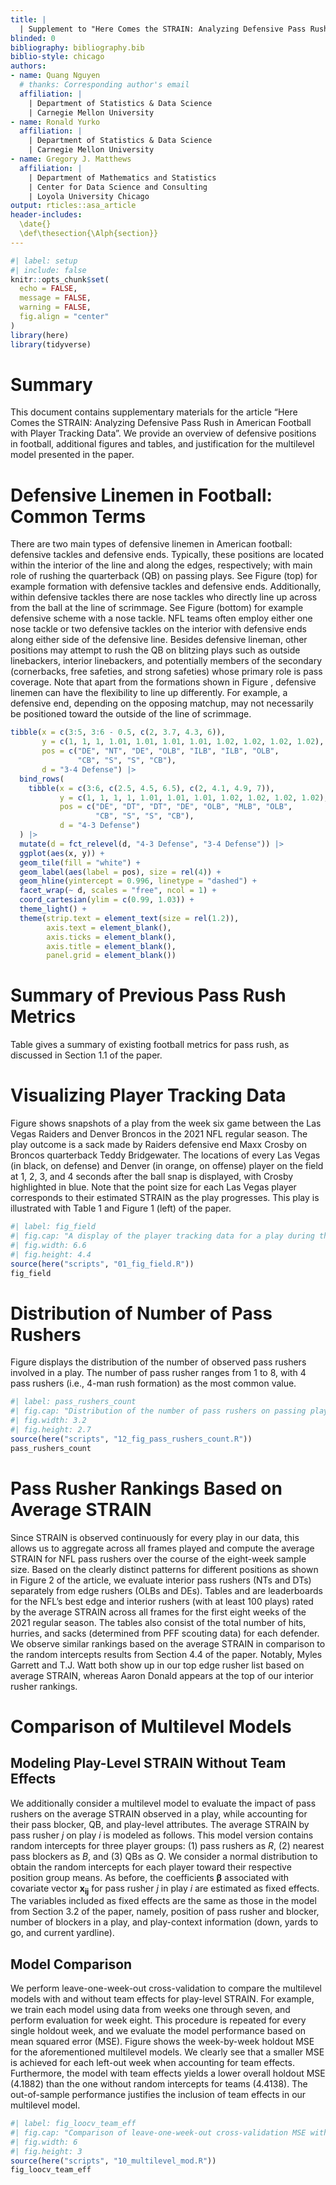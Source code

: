 ```yaml
---
title: |
  | Supplement to "Here Comes the STRAIN: Analyzing Defensive Pass Rush in American Football with Player Tracking Data"
blinded: 0
bibliography: bibliography.bib
biblio-style: chicago
authors: 
- name: Quang Nguyen
  # thanks: Corresponding author's email
  affiliation: |
    | Department of Statistics & Data Science
    | Carnegie Mellon University
- name: Ronald Yurko
  affiliation: |
    | Department of Statistics & Data Science
    | Carnegie Mellon University
- name: Gregory J. Matthews
  affiliation: |
    | Department of Mathematics and Statistics
    | Center for Data Science and Consulting
    | Loyola University Chicago
output: rticles::asa_article
header-includes:
  \date{}
  \def\thesection{\Alph{section}}
---
```


\spacingset{1.5}

```r
#| label: setup
#| include: false
knitr::opts_chunk$set(
  echo = FALSE,
  message = FALSE,
  warning = FALSE,
  fig.align = "center"
)
library(here)
library(tidyverse)
```

# Summary {-}

This document contains supplementary materials for the article "Here Comes the STRAIN: Analyzing Defensive Pass Rush in American Football with Player Tracking Data".
We provide an overview of defensive positions in football, additional figures and tables, and justification for the multilevel model presented in the paper.

# Defensive Linemen in Football: Common Terms

There are two main types of defensive linemen in American football: defensive tackles and defensive ends.
Typically, these positions are located within the interior of the line and along the edges, respectively; with main role of rushing the quarterback (QB) on passing plays.
See Figure \ref{fig:formation} (top) for example formation with defensive tackles and defensive ends.
Additionally, within defensive tackles there are nose tackles who directly line up across from the ball at the line of scrimmage.
See Figure \ref{fig:formation} (bottom) for example defensive scheme with a nose tackle.
NFL teams often employ either one nose tackle or two defensive tackles on the interior with defensive ends along either side of the defensive line.
Besides defensive lineman, other positions may attempt to rush the QB on blitzing plays such as outside linebackers, interior linebackers, and potentially members of the secondary (cornerbacks, free safeties, and strong safeties) whose primary role is pass coverage.
Note that apart from the formations shown in Figure \ref{fig:formation}, defensive linemen can have the flexibility to line up differently.
For example, a defensive end, depending on the opposing matchup, may not necessarily be positioned toward the outside of the line of scrimmage.

```r
tibble(x = c(3:5, 3:6 - 0.5, c(2, 3.7, 4.3, 6)),
       y = c(1, 1, 1, 1.01, 1.01, 1.01, 1.01, 1.02, 1.02, 1.02, 1.02),
       pos = c("DE", "NT", "DE", "OLB", "ILB", "ILB", "OLB",
               "CB", "S", "S", "CB"),
       d = "3-4 Defense") |> 
  bind_rows(
    tibble(x = c(3:6, c(2.5, 4.5, 6.5), c(2, 4.1, 4.9, 7)),
           y = c(1, 1, 1, 1, 1.01, 1.01, 1.01, 1.02, 1.02, 1.02, 1.02),
           pos = c("DE", "DT", "DT", "DE", "OLB", "MLB", "OLB",
                   "CB", "S", "S", "CB"),
           d = "4-3 Defense") 
  ) |> 
  mutate(d = fct_relevel(d, "4-3 Defense", "3-4 Defense")) |> 
  ggplot(aes(x, y)) +
  geom_tile(fill = "white") +
  geom_label(aes(label = pos), size = rel(4)) +
  geom_hline(yintercept = 0.996, linetype = "dashed") +
  facet_wrap(~ d, scales = "free", ncol = 1) +
  coord_cartesian(ylim = c(0.99, 1.03)) +
  theme_light() +
  theme(strip.text = element_text(size = rel(1.2)),
        axis.text = element_blank(),
        axis.ticks = element_blank(),
        axis.title = element_blank(),
        panel.grid = element_blank())
```

# Summary of Previous Pass Rush Metrics

Table \ref{tab:metrics} gives a summary of existing football metrics for pass rush, as discussed in Section 1.1 of the paper.

\begin{table}
\caption{A summary of previously-existing pass rush metrics. \label{tab:metrics}}
\centering
\begin{tabular}{p{0.27\textwidth}p{0.67\textwidth}}
\hline
Metric & Description \\
\hline
Sacks & A defender tackles the QB behind the line of scrimmage before a QB throw \\
Hits & A defender tackles the QB behind the line of scrimmage after a QB throw \\
Hurries & A defender pressures the QB behind the line of scrimmage forcing the QB to throw the ball sooner than intended \\
Pressures & $\text{Hurries} + \text{ Hits } + \text{ Sacks}$ \\
Pass-Rush Productivity & $\displaystyle \frac{(\text{Hurries} + \text{Hits})/2 + \text{Sacks}}{\text{ Pass Rush Snaps}}$\\
Time In Pocket & Time (in seconds) between ball snap and throw or pocket collapse for a QB \\
NGS Get Off & Average time (in seconds) required for a defender to cross the line of scrimmage after the ball snap\\
Pass Rush Win Rate & Rate at which pass rusher beats pass block within 2.5 seconds after ball snap\\
\hline
\end{tabular}
\end{table}

# Visualizing Player Tracking Data

Figure \ref{fig:fig_field} shows snapshots of a play from the week six game between the Las Vegas Raiders and Denver Broncos in the 2021 NFL regular season.
The play outcome is a sack made by Raiders defensive end Maxx Crosby on Broncos quarterback Teddy Bridgewater.
The locations of every Las Vegas (in black, on defense) and Denver (in orange, on offense) player on the field at 1, 2, 3, and 4 seconds after the ball snap is displayed, with Crosby highlighted in blue.
Note that the point size for each Las Vegas player corresponds to their estimated STRAIN as the play progresses.
This play is illustrated with Table 1 and Figure 1 (left) of the paper.

```r
#| label: fig_field
#| fig.cap: "A display of the player tracking data for a play during the Las Vegas Raiders (defense, in black) versus Denver Broncos (offense, in orange) NFL game on October 17, 2021. Raiders DE Maxx Crosby is highlighted in blue. For each Raiders defender, the point size indicates their individual STRAIN value, with larger points suggesting larger STRAIN. Snapshots are captured at 1, 2, 3, and 4 seconds after the ball snap."
#| fig.width: 6.6
#| fig.height: 4.4
source(here("scripts", "01_fig_field.R"))
fig_field
```

# Distribution of Number of Pass Rushers

Figure \ref{fig:pass_rushers_count} displays the distribution of the number of observed pass rushers involved in a play.
The number of pass rusher ranges from 1 to 8, with 4 pass rushers (i.e., 4-man rush formation) as the most common value.

```r
#| label: pass_rushers_count
#| fig.cap: "Distribution of the number of pass rushers on passing plays."
#| fig.width: 3.2
#| fig.height: 2.7
source(here("scripts", "12_fig_pass_rushers_count.R"))
pass_rushers_count
```

# Pass Rusher Rankings Based on Average STRAIN

Since STRAIN is observed continuously for every play in our data, this allows us to aggregate across all frames played and compute the average STRAIN for NFL pass rushers over the course of the eight-week sample size.
Based on the clearly distinct patterns for different positions as shown in Figure 2 of the article, we evaluate interior pass rushers (NTs and DTs) separately from edge rushers (OLBs and DEs).
Tables \ref{tab:edge} and \ref{tab:interior} are leaderboards for the NFL's best edge and interior rushers (with at least 100 plays) rated by the average STRAIN across all frames for the first eight weeks of the 2021 regular season.
The tables also consist of the total number of hits, hurries, and sacks (determined from PFF scouting data) for each defender.
We observe similar rankings based on the average STRAIN in comparison to the random intercepts results from Section 4.4 of the paper.
Notably, Myles Garrett and T.J. Watt both show up in our top edge rusher list based on average STRAIN, whereas Aaron Donald appears at the top of our interior rusher rankings.

\begin{table}
\caption{Top 15 edge rushers (with at least 100 snaps played) according to the average STRAIN across all frames played. \label{tab:edge}}
\centering
\begin{tabular}{rlllrrrrr}
\hline
Rank & Player & Team & Position & Snaps & Hits & Hurries & Sacks & $\overline{\text{STRAIN}}$ \\
\hline
1 & Rashan Gary & GB & OLB & 176 & 10 & 25 & 5 & 2.82 \\ 
2 & Leonard Floyd & LA & OLB & 185 & 2 & 25 & 8 & 2.80 \\ 
3 & Justin Houston & BAL & OLB & 132 & 8 & 8 & 4 & 2.78 \\ 
4 & Myles Garrett & CLE & DE & 197 & 9 & 29 & 12 & 2.75 \\ 
5 & Von Miller & DEN & OLB & 145 & 4 & 21 & 5 & 2.75 \\ 
6 & T.J. Watt & PIT & OLB & 147 & 6 & 9 & 8 & 2.71 \\ 
7 & Yannick Ngakoue & LV & DE & 175 & 6 & 20 & 4 & 2.70 \\ 
8 & Alex Highsmith & PIT & OLB & 129 & 4 & 7 & 2 & 2.65 \\ 
9 & Preston Smith & GB & OLB & 124 & 4 & 8 & 2 & 2.61 \\ 
10 & Randy Gregory & DAL & DE & 134 & 7 & 19 & 5 & 2.58 \\
11 & Joey Bosa & LAC & OLB & 160 & 5 & 21 & 4 & 2.58 \\
12 & Darrell Taylor & SEA & DE & 107 & 5 & 9 & 3 & 2.57 \\
13 & Josh Sweat & PHI & DE & 159 & 4 & 14 & 5 & 2.57 \\
14 & Maxx Crosby & LV & DE & 198 & 12 & 30 & 7 & 2.56 \\
15 & Markus Golden & ARI & OLB & 164 & 5 & 14 & 5 & 2.50 \\
\hline
\end{tabular}
\end{table}



\begin{table}
\caption{Top 15 interior rushers (with at least 100 snaps played) according to the average STRAIN across all frames played. \label{tab:interior}}
\centering
\begin{tabular}{rlllrrrrr}
\hline
Rank & Player & Team & Position & Snaps & Hits & Hurries & Sacks & $\overline{\text{STRAIN}}$ \\
\hline
1 & Aaron Donald & LA & DT & 239 & 8 & 24 & 6 & 1.67 \\ 
2 & Solomon Thomas & LV & DT & 115 & 7 & 11 & 3 & 1.51 \\ 
3 & Quinton Jefferson & LV & DT & 144 & 6 & 8 & 3 & 1.46 \\ 
4 & Chris Jones & KC & DT & 139 & 3 & 18 & 3 & 1.42 \\ 
5 & DeForest Buckner & IND & DT & 198 & 4 & 18 & 4 & 1.26 \\ 
6 & Cameron Heyward & PIT & DT & 188 & 2 & 22 & 3 & 1.25 \\ 
7 & Javon Hargrave & PHI & DT & 156 & 6 & 15 & 5 & 1.24 \\ 
8 & Jerry Tillery & LAC & DT & 171 & 4 & 7 & 3 & 1.16 \\ 
9 & Ed Oliver & BUF & DT & 133 & 4 & 12 & 1 & 1.15 \\ 
10 & Osa Odighizuwa & DAL & DT & 162 & 3 & 18 & 3 & 1.13 \\ 
11 & Greg Gaines & LA & NT & 111 & 2 & 13 & 2 & 1.11 \\
12 & Leonard Williams & NYG & DT & 226 & 4 & 14 & 6 & 1.03 \\
13 & Christian Barmore & NE & DT & 166 & 5 & 17 & 1 & 1.02 \\
14 & Vita Vea & TB & NT & 184 & 6 & 12 & 1 & 1.01 \\
15 & B.J. Hill & CIN & DT & 123 & 3 & 4 & 3 & 0.96 \\
\hline
\end{tabular}
\end{table}



# Comparison of Multilevel Models

## Modeling Play-Level STRAIN Without Team Effects

We additionally consider a multilevel model to evaluate the impact of pass rushers on the average STRAIN observed in a play, while accounting for their pass blocker, QB, and play-level attributes.
The average STRAIN by pass rusher $j$ on play $i$ is modeled as follows.
\begin{equation*}
\begin{aligned}
\overline{\text{STRAIN}}_{ij} &\sim N(R_{j[i]} + B_{b[ij]} + Q_{q[i]} + \mathbf{x_{ij}} \boldsymbol{\beta}, \sigma^2), \text{ for } i = 1, \dots, n \text{ plays} \\
R_{j} &\sim N(\mu_R, \sigma^2_R), \text{ for } j = 1, \cdots, \text{ \# of pass rushers}, \\
B_{b} &\sim N(\mu_B, \sigma^2_B), \text{ for } b = 1, \cdots, \text{ \# of pass blockers}, \\
Q_{q} &\sim N(\mu_Q, \sigma^2_Q), \text{ for } q = 1, \cdots, \text{ \# of QBs}.
\end{aligned}
\end{equation*}
This model version contains random intercepts for three player groups: (1) pass rushers as $R$, (2) nearest pass blockers as $B$, and (3) QBs as $Q$.
We consider a normal distribution to obtain the random intercepts for each player toward their respective position group means.
As before, the coefficients $\boldsymbol \beta$ associated with covariate vector $\mathbf{x_{ij}}$ for pass rusher $j$ in play $i$ are estimated as fixed effects. 
The variables included as fixed effects are the same as those in the model from Section 3.2 of the paper, namely, position of pass rusher and blocker, number of blockers in a play, and play-context information (down, yards to go, and current yardline).


## Model Comparison

We perform leave-one-week-out cross-validation to compare the multilevel models with and without team effects for play-level STRAIN.
For example, we train each model using data from weeks one through seven, and perform evaluation for week eight.
This procedure is repeated for every single holdout week, and we evaluate the model performance based on mean squared error (MSE).
Figure \ref{fig:fig_loocv_team_eff} shows the week-by-week holdout MSE for the aforementioned multilevel models.
We clearly see that a smaller MSE is achieved for each left-out week when accounting for team effects.
Furthermore, the model with team effects yields a lower overall holdout MSE ($4.1882$) than the one without random intercepts for teams ($4.4138$).
The out-of-sample performance justifies the inclusion of team effects in our multilevel model.

```r
#| label: fig_loocv_team_eff
#| fig.cap: "Comparison of leave-one-week-out cross-validation MSE with $\\pm 2$ standard error bounds for multilevel models with and without team effects."
#| fig.width: 6
#| fig.height: 3
source(here("scripts", "10_multilevel_mod.R"))
fig_loocv_team_eff
```

